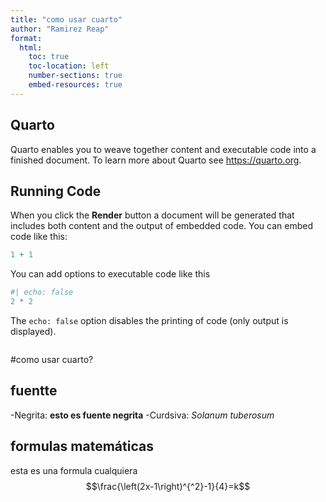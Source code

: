 ```yaml
---
title: "como usar cuarto"
author: "Ramirez Reap"
format:
  html:
    toc: true
    toc-location: left
    number-sections: true
    embed-resources: true
---
```


## Quarto

Quarto enables you to weave together content and executable code into a finished document. To learn more about Quarto see <https://quarto.org>.

## Running Code

When you click the **Render** button a document will be generated that includes both content and the output of embedded code. You can embed code like this:

```r
1 + 1
```

You can add options to executable code like this 

```r
#| echo: false
2 * 2
```

The `echo: false` option disables the printing of code (only output is displayed).
```r

```

#como usar cuarto?

## fuentte
-Negrita: **esto es fuente negrita**
-Curdsiva: _Solanum tuberosum_

## formulas matemáticas 
esta es una formula cualquiera $$\frac{\left(2x-1\right)^{^2}-1}{4}=k$$

